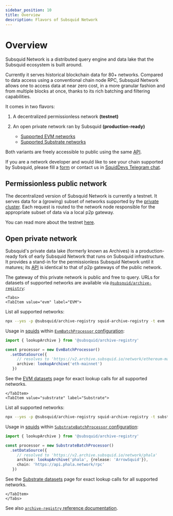 ```yaml
---
sidebar_position: 10
title: Overview
description: Flavors of Subsquid Network
---
```



# Overview

Subsquid Network is a distributed query engine and data lake that the Subsquid ecosystem is built around.

Currently it serves historical blockchain data for 80+ networks. Compared to data access using a conventional chain node RPC, Subsquid Network allows one to access data at near zero cost, in a more granular fashion and from multiple blocks at once, thanks to its rich batching and filtering capabilities.

It comes in two flavors:

1. A decentralized permissionless network **(testnet)**

2. An open private network ran by Subsquid **(production-ready)**
   * [Supported EVM networks](/subsquid-network/private/evm-networks)
   * [Supported Substrate networks](/subsquid-network/private/substrate-networks)

Both variants are freely accessible to public using the same [API](/subsquid-network/reference).

If you are a network developer and would like to see your chain supported by Subsquid, please fill a [form](https://forms.gle/ioVNFiPjZgvUNunY9) or contact us in [SquidDevs Telegram chat](https://t.me/HydraDevs).

## Permissionless public network

The decentralized version of Subsquid Network is currently a testnet. It serves data for a (growing) subset of networks supported by the [private cluster](#open-private-network). Each request is routed to the network node responsible for the appropriate subset of data via a local p2p gateway.

You can read more about the testnet [here](/subsquid-network/public).

## Open private network

Subsquid's private data lake (formerly known as Archives) is a production-ready fork of early Subsquid Network that runs on Subsquid infrastructure. It provides a stand-in for the permissionless Subsquid Network until it matures; its [API](/subsquid-network/reference) is identical to that of p2p gateways of the public network.

The gateway of this private network is public and free to query. URLs for datasets of supported networks are available via [`@subsquid/archive-registry`](https://www.npmjs.com/package/@subsquid/archive-registry):

```mdx-code-block
<Tabs>
<TabItem value="evm" label="EVM">
```

List all supported networks:
```bash
npx --yes -p @subsquid/archive-registry squid-archive-registry -t evm
```
Usage in [squids](/sdk) within [`EvmBatchProcessor` configuration](/sdk/reference/processors/evm-batch/general/#set-data-source):

```ts
import { lookupArchive } from '@subsquid/archive-registry'

const processor = new EvmBatchProcessor()
  .setDataSource({
     // resolves to 'https://v2.archive.subsquid.io/network/ethereum-mainnet'
     archive: lookupArchive('eth-mainnet')
   })
```

See the [EVM datasets](/subsquid-network/private/evm-networks/) page for exact lookup calls for all supported networks.


```mdx-code-block
</TabItem>
<TabItem value="substrate" label="Substrate">
```

List all supported networks:
```bash
npx --yes -p @subsquid/archive-registry squid-archive-registry -t substrate
```
Usage in [squids](/sdk) within [`SubstrateBatchProcessor` configuration](/sdk/reference/processors/subtrate-batch/general/#set-data-source):

```ts
import { lookupArchive } from '@subsquid/archive-registry'

const processor = new SubstrateBatchProcessor()
  .setDataSource({
     // resolved to 'https://v2.archive.subsquid.io/network/phala'
     archive: lookupArchive('phala', {release: 'ArrowSquid'}),
     chain: 'https://api.phala.network/rpc'
   })
```

See the [Substrate datasets](/subsquid-network/private/substrate-networks/) page for exact lookup calls for all supported networks.


```mdx-code-block
</TabItem>
</Tabs>
```

See also [`archive-registry` reference documentation](/subsquid-network/reference/registry).
